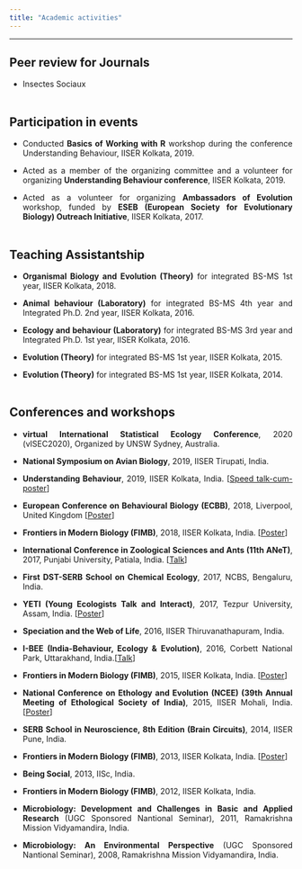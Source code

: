 ```yaml
---
title: "Academic activities"
---
```


<style>
body {
text-align: justify}
</style>

----
## Peer review for Journals

* Insectes Sociaux
<br><br>

## Participation in events

* Conducted **Basics of Working with R** workshop during the conference Understanding Behaviour, IISER Kolkata, 2019.

* Acted as a member of the organizing committee and a volunteer for organizing **Understanding Behaviour conference**, IISER Kolkata, 2019.

* Acted as a volunteer for organizing **Ambassadors of Evolution** workshop, funded by **ESEB (European Society for Evolutionary Biology) Outreach Initiative**, IISER Kolkata, 2017.
<br><br>

## Teaching Assistantship

* **Organismal Biology and Evolution (Theory)** for integrated BS-MS 1st year, IISER Kolkata, 2018.

* **Animal behaviour (Laboratory)** for integrated BS-MS 4th year and Integrated Ph.D. 2nd year, IISER Kolkata, 2016.

* **Ecology and behaviour (Laboratory)** for integrated BS-MS 3rd year and Integrated Ph.D. 1st year, IISER Kolkata, 2016.

* **Evolution (Theory)** for integrated BS-MS 1st year, IISER Kolkata, 2015.

* **Evolution (Theory)** for integrated BS-MS 1st year, IISER Kolkata, 2014.
<br><br>

## Conferences and workshops

* **virtual International Statistical Ecology Conference**, 2020 (vISEC2020), Organized by UNSW Sydney, Australia.

* **National Symposium on Avian Biology**, 2019, IISER Tirupati, India.

* **Understanding Behaviour**, 2019, IISER Kolkata, India. [<a href='docs/understanding_behaviour_2019_poster.pdf' target='_blank'>Speed talk-cum-poster</a>]

* **European Conference on Behavioural Biology (ECBB)**, 2018, Liverpool, United Kingdom [<a href='docs/ECBB_2018_poster.pdf' target='_blank'>Poster</a>]

* **Frontiers in Modern Biology (FIMB)**, 2018, IISER Kolkata, India. [<a href='docs/FIMB_2018_Poster.pdf' target='_blank'>Poster</a>]

* **International Conference in Zoological Sciences and Ants (11th ANeT)**, 2017, Punjabi University, Patiala, India. [<a href='docs/ANET_2017_talk.pdf' target='_blank'>Talk</a>]

* **First DST-SERB School on Chemical Ecology**, 2017, NCBS, Bengaluru, India.

* **YETI (Young Ecologists Talk and Interact)**, 2017, Tezpur University, Assam, India. [<a href='docs/YETI_2017_poster.pdf' target='_blank'>Poster</a>]

* **Speciation and the Web of Life**, 2016, IISER Thiruvanathapuram, India.

* **I-BEE (India-Behaviour, Ecology & Evolution)**, 2016, Corbett National Park, Uttarakhand, India.[<a href='docs/IBEE_2016_talk.pdf' target='_blank'>Talk</a>]

* **Frontiers in Modern Biology (FIMB)**, 2015, IISER Kolkata, India. [<a  href='docs/NCEE_2015_poster.pdf' target='_blank'>Poster</a>]

* **National Conference on Ethology and Evolution (NCEE) (39th Annual Meeting of Ethological Society of India)**, 2015, IISER Mohali, India. [<a  href='docs/NCEE_2015_poster.pdf' target='_blank'>Poster</a>]

* **SERB School in Neuroscience, 8th Edition (Brain Circuits)**, 2014, IISER Pune, India.

* **Frontiers in Modern Biology (FIMB)**, 2013, IISER Kolkata, India. [<a href='docs/FIMB_2013_poster.pdf' target='_blank'>Poster</a>]

* **Being Social**, 2013, IISc, India.

* **Frontiers in Modern Biology (FIMB)**, 2012, IISER Kolkata, India.

* **Microbiology: Development and Challenges in Basic and Applied Research** (UGC Sponsored Nantional Seminar), 2011, Ramakrishna Mission Vidyamandira, India.

* **Microbiology: An Environmental Perspective** (UGC Sponsored Nantional Seminar), 2008, Ramakrishna Mission Vidyamandira, India.